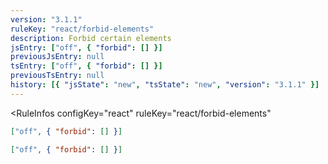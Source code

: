 ```yaml
---
version: "3.1.1"
ruleKey: "react/forbid-elements"
description: Forbid certain elements
jsEntry: ["off", { "forbid": [] }]
previousJsEntry: null
tsEntry: ["off", { "forbid": [] }]
previousTsEntry: null
history: [{ "jsState": "new", "tsState": "new", "version": "3.1.1" }]
---
```


<RuleInfos 
  configKey="react" 
  ruleKey="react/forbid-elements" 
>

```json
["off", { "forbid": [] }]
```

```json
["off", { "forbid": [] }]
```

</RuleInfos>
